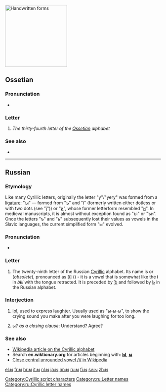 {{character info/new|image=[[File:Cyrillic Y.png|200px]]|caption=Cyrillic letter '''Ы ы''' (''Ы ы''), normal above, italics below.}}
[[File:29-Russian alphabet-ы.svg|thumb|right|x200px|Handwritten forms]]
{{also|Appendix:Variations of "i"}}
==Ossetian==

===Pronunciation===
* {{qualifier|phoneme}} {{IPA|/ɨ/|lang=os}}

===Letter===
{{head|os|letter|sc=Cyrl|upper case|Ы}}

# ''The thirty-fourth letter of the [[Ossetian]] alphabet''

===See also===
* {{list:Cyrillic script letters/os}}

----

==Russian==

===Etymology===
Like many Cyrillic letters, originally the letter "y"/"yery" was formed from a [[ligature]]: "[[ꙑ]]" — formed from "[[ъ]]" and "[[і]]" (formerly written either dotless or with two dots (see "[[ї]]")) or "[[и]]", whose former letterform resembled "[[н]]". In medieval manuscripts, it is almost without exception found as "ъі" or "ъи". Once the letters "ъ" and "ь" subsequently lost their values as vowels in the Slavic languages, the current simplified form "ы" evolved.

===Pronunciation===
* {{ru-IPA|ы}}

===Letter===
{{head|ru|letter|lower case||upper case|Ы}}

# The twenty-ninth letter of the Russian [[Cyrillic]] alphabet. Its name is {{m|ru|ы}} or {{m|ru|еры́}} (''obsolete''), pronounced as [ɨ] ({{w|Close central unrounded vowel|close central unrounded vowel}}) - it is a vowel that is somewhat like the '''i''' in ''b'''i'''ll'' with the tongue retracted. It is preceded by [[ъ|Ъ]] and followed by [[ь|Ь]] in the Russian alphabet.

===Interjection===
{{head|ru|interjection}}

# {{cx|Internet slang|lang=ru}} [[lol]], used to express [[laughter]]. Usually used as "ы-ы-ы", to show the crying sound you make after you were laughing for too long.
# {{cx|Internet slang|lang=ru}} ы? ''as a closing clause'': Understand? Agree?

===See also===
* [[w:Cyrillic alphabet|Wikipedia article on the Cyrillic alphabet]]
* Search '''en.wiktionary.org''' for articles beginning with: '''[http://en.wiktionary.org/w/index.php?title=Special%3AAllpages&from=%D0%AB&namespace=0 Ы]''', '''[http://en.wiktionary.org/w/index.php?title=Special%3AAllpages&from=%D1%8B&namespace=0 ы]'''
* [[w:Close central unrounded vowel|Close central unrounded vowel /ɨ/ in Wikipedia]]

[[Category:Cyrillic script characters]]
[[Category:ru:Letter names]]
[[Category:ru:Cyrillic letter names]]

[[el:ы]]
[[fr:ы]]
[[hr:ы]]
[[it:ы]]
[[nl:ы]]
[[ja:ы]]
[[nn:ы]]
[[ru:ы]]
[[fi:ы]]
[[sv:ы]]
[[zh:ы]]